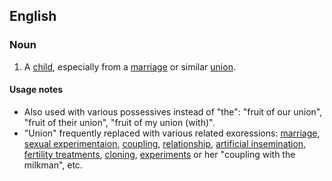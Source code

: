 ==English==

===Noun===
{{en-noun|sg=[[fruit]] of the [[union]]|-}}

# {{idiomatic|chiefly|literary}} A [[child]], especially from a [[marriage]] or similar [[union]].

====Usage notes====
* Also used with various possessives instead of "the": "fruit of our union", "fruit of their union", "fruit of my union (with)".
*"Union" frequently replaced with various related exoressions: [[marriage]], [[sexual experimentaion]], [[coupling]], [[relationship]], [[artificial insemination]], [[fertility treatments]], [[cloning]], [[experiments]] or her "coupling with the milkman", etc.